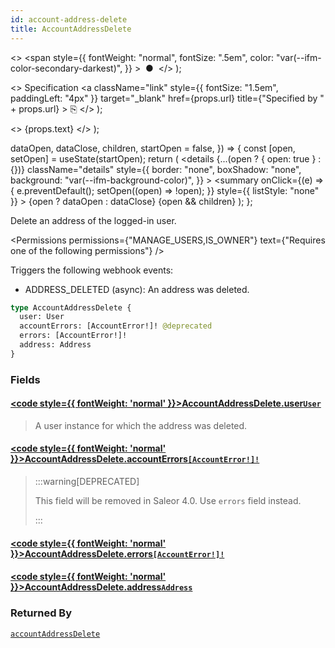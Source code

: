 ```yaml
---
id: account-address-delete
title: AccountAddressDelete
---
```


  <>
    <span
      style={{
        fontWeight: "normal",
        fontSize: ".5em",
        color: "var(--ifm-color-secondary-darkest)",
      }}
    >
      &nbsp;●&nbsp;
    </span>
  </>
);

  <>
    Specification
    <a
      className="link"
      style={{ fontSize: "1.5em", paddingLeft: "4px" }}
      target="\_blank"
      href={props.url}
      title={"Specified by " + props.url}
    >
      ⎘
    </a>
  </>
);

  <>
    <span className={props.class}>{props.text}</span>
  </>
);


  dataOpen,
  dataClose,
  children,
  startOpen = false,
}) => {
  const [open, setOpen] = useState(startOpen);
  return (
    <details
      {...(open ? { open: true } : {})}
      className="details"
      style={{
        border: "none",
        boxShadow: "none",
        background: "var(--ifm-background-color)",
      }}
    >
      <summary
        onClick={(e) => {
          e.preventDefault();
          setOpen((open) => !open);
        }}
        style={{ listStyle: "none" }}
      >
        {open ? dataOpen : dataClose}
      </summary>
      {open && children}
    </details>
  );
};

Delete an address of the logged-in user.

<Permissions
  permissions={"MANAGE_USERS,IS_OWNER"}
  text={"Requires one of the following permissions"}
/>

Triggers the following webhook events:

- ADDRESS_DELETED (async): An address was deleted.

```graphql
type AccountAddressDelete {
  user: User
  accountErrors: [AccountError!]! @deprecated
  errors: [AccountError!]!
  address: Address
}
```

### Fields

#### [<code style={{ fontWeight: 'normal' }}>AccountAddressDelete.<b>user</b></code>](#)<Bullet />[`User`](../../../api-storefront/users/objects/user) <Badge class="badge badge--secondary" text="object"/> <Badge class="badge badge--secondary" text="users"/>

> A user instance for which the address was deleted.

#### [<code style={{ fontWeight: 'normal' }}>AccountAddressDelete.<b>accountErrors</b></code>](#)<Bullet />[`[AccountError!]!`](../../../api-storefront/users/objects/account-error) <Badge class="badge badge--deprecated badge--secondary" text="deprecated"/> <Badge class="badge badge--secondary" text="non-null"/> <Badge class="badge badge--secondary" text="object"/> <Badge class="badge badge--secondary" text="users"/>

> :::warning[DEPRECATED]
>
> This field will be removed in Saleor 4.0. Use `errors` field instead.
>
> :::

#### [<code style={{ fontWeight: 'normal' }}>AccountAddressDelete.<b>errors</b></code>](#)<Bullet />[`[AccountError!]!`](../../../api-storefront/users/objects/account-error) <Badge class="badge badge--secondary" text="non-null"/> <Badge class="badge badge--secondary" text="object"/> <Badge class="badge badge--secondary" text="users"/>

>

#### [<code style={{ fontWeight: 'normal' }}>AccountAddressDelete.<b>address</b></code>](#)<Bullet />[`Address`](../../../api-storefront/users/objects/address) <Badge class="badge badge--secondary" text="object"/> <Badge class="badge badge--secondary" text="users"/>

>

### Returned By

[`accountAddressDelete`](../../../api-storefront/users/mutations/account-address-delete) <Badge class="badge badge--secondary" text="mutation"/>

